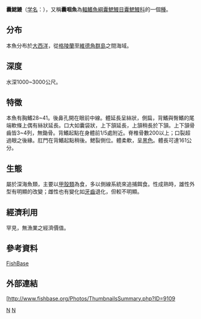 {{Speciesbox
| genus = Saccopharynx
| species = ampullaceus
| authority = [[Harwood|Harwood]], 1827
| image = Saccopharynx.JPG
| image_caption = 囊鰓鰻
| status = NE
| status_system = 
| synonyms = *''Leptocephalus latissimus'' <br><small>Schmidt, 1912<br></small>
*''Ophiognathus ampullaceus'' <br><small>Harwood, 1827<br></small>
*''Saccopharynx flagellum'' <br><small>Cuvier, 1829<br></small>
*''Saccopharynx johnsoni'' <br><small>Bertin, 1934<br></small>
}}

'''囊鰓鰻'''（[[学名|学名]]：{{lang|la|Saccopharynx ampullaceus}}），又稱'''囊咽魚'''為[[輻鰭魚綱|輻鰭魚綱]][[囊鰓鰻目|囊鰓鰻目]][[囊鰓鰻科|囊鰓鰻科]]的一個[[種|種]]。

==分布==
本魚分布於[[大西洋|大西洋]]，從[[格陵蘭|格陵蘭]]至[[維德角群島|維德角群島]]之間海域。

==深度==
水深1000~3000公尺。

==特徵==
本魚有胸鰭28~41。後鼻孔開在眼前中線。體延長呈絲狀，側扁，背鰭與臀鰭的尾端軟條上偶有絲狀延長。口大如囊袋狀，上下頷延長，上頷稍長於下頷。上下頷骨齒皆3~4列，無鋤骨。背鰭起點在身體前1/5處附近。脊椎骨數200以上；口裂超過眼之後緣。肛門在背鰭起點稍後。鰓裂側位。體柔軟，呈[[黑色|黑色]]。體長可達161公分。

==生態==
屬於深海魚類，主要以[[甲殼類|甲殼類]]為食，多以側線系統來追捕餌食。性成熟時，雄性外型有明顯的改變；雌性也有變化如[[牙齒|牙齒]]退化，但較不明顯。

==經濟利用==
罕見，無漁業之經濟價值。

==參考資料==
[https://web.archive.org/web/20071214051835/http://fishbase.sinica.edu.tw/search.php?lang=Chinese FishBase]

==外部連結==
[http://www.fishbase.org/Photos/ThumbnailsSummary.php?ID=9109 
{{Taxonbar|from=Q492002}}

[[Category:囊鳃鳗属|N]]
[[Category:1827年描述的鱼类|N]]
